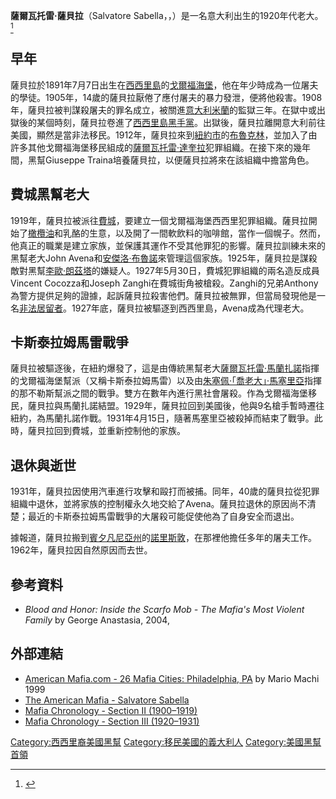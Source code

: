 '''薩爾瓦托雷·薩貝拉'''（Salvatore Sabella，{{IPA-it|salvaˈtoːre saˈbɛlla}}，{{bd|1891年|7月7日|1962年|}}）是一名意大利出生的1920年代{{link-en|費城犯罪家族|Philadelphia crime family}}老大。<ref>{{Cite web |url = http://mafiahistory.us/maf-b-ph.html |title = American Mafia Website - Philadelphia Bosses |publisher = mafiahistory.us |language = en |access-date = 2021-03-29 |archive-date = 2019-12-10 |archive-url = https://web.archive.org/web/20191210195106/http://mafiahistory.us/maf-b-ph.html |dead-url = no }}</ref>

== 早年 ==
薩貝拉於1891年7月7日出生在[[西西里島|西西里島]]的[[戈爾福海堡|戈爾福海堡]]，他在年少時成為一位屠夫的學徒。1905年，14歲的薩貝拉厭倦了應付屠夫的暴力發泄，便將他殺害。1908年，薩貝拉被判謀殺屠夫的罪名成立，被關進[[意大利|意大利]][[米蘭|米蘭]]的監獄三年。在獄中或出獄後的某個時刻，薩貝拉卷進了[[西西里島黑手黨|西西里島黑手黨]]。出獄後，薩貝拉離開意大利前往美國，顯然是當非法移民。1912年，薩貝拉來到[[紐約市|紐約市]]的[[布魯克林|布魯克林]]，並加入了由許多其他戈爾福海堡移民組成的[[薩爾瓦托雷·達奎拉|薩爾瓦托雷·達奎拉]]犯罪組織。在接下來的幾年間，黑幫Giuseppe Traina培養薩貝拉，以便薩貝拉將來在該組織中擔當角色。

== 費城黑幫老大 ==
1919年，薩貝拉被派往[[費城|費城]]，要建立一個戈爾福海堡西西里犯罪組織。薩貝拉開始了[[橄欖油|橄欖油]]和乳酪的生意，以及開了一間軟飲料的咖啡館，當作一個幌子。然而，他真正的職業是建立家族，並保護其運作不受其他罪犯的影響。薩貝拉訓練未來的黑幫老大John Avena和[[安傑洛·布魯諾|安傑洛·布魯諾]]來管理這個家族。1925年，薩貝拉是謀殺敵對黑幫[[李歐·朗茲塔|李歐·朗茲塔]]的嫌疑人。1927年5月30日，費城犯罪組織的兩名造反成員Vincent Cocozza和Joseph Zanghi在費城街角被槍殺。Zanghi的兄弟Anthony為警方提供足夠的證據，起訴薩貝拉殺害他們。薩貝拉被無罪，但當局發現他是一名[[外國人|非法居留者]]。1927年底，薩貝拉被驅逐到西西里島，Avena成為代理老大。

== 卡斯泰拉姆馬雷戰爭 ==
薩貝拉被驅逐後，在紐約爆發了{{link-en|卡斯泰拉姆馬雷戰爭|Castellammarese War}}，這是由傳統黑幫老大[[薩爾瓦托雷·馬蘭扎諾|薩爾瓦托雷·馬蘭扎諾]]指揮的戈爾福海堡幫派（又稱卡斯泰拉姆馬雷）以及由[[喬·馬塞里亞|朱塞佩·「喬老大」·馬塞里亞]]指揮的那不勒斯幫派之間的戰爭。雙方在數年內進行黑社會屠殺。作為戈爾福海堡移民，薩貝拉與馬蘭扎諾結盟。1929年，薩貝拉回到美國後，他與9名槍手暫時遷往紐約，為馬蘭扎諾作戰。1931年4月15日，隨著馬塞里亞被殺掉而結束了戰爭。此時，薩貝拉回到費城，並重新控制他的家族。

== 退休與逝世 ==
1931年，薩貝拉因使用汽車進行攻擊和毆打而被捕。同年，40歲的薩貝拉從犯罪組織中退休，並將家族的控制權永久地交給了Avena。薩貝拉退休的原因尚不清楚；最近的卡斯泰拉姆馬雷戰爭的大屠殺可能促使他為了自身安全而退出。

據報道，薩貝拉搬到[[賓夕凡尼亞州|賓夕凡尼亞州]]的[[诺里斯敦_(宾夕法尼亚州)|諾里斯敦]]，在那裡他擔任多年的屠夫工作。1962年，薩貝拉因自然原因而去世。

== 參考資料 ==
{{reflist}}
* ''Blood and Honor: Inside the Scarfo Mob - The Mafia's Most Violent Family'' by George Anastasia, 2004, {{ISBN|0940159864}}

== 外部連結 ==
*[http://www.americanmafia.com/Cities/Philadelphia.html American Mafia.com - 26 Mafia Cities: Philadelphia, PA] {{Wayback|url=http://www.americanmafia.com/Cities/Philadelphia.html |date=20050404151300 }} by Mario Machi 1999
*[http://www.onewal.com/w-sabell.html The American Mafia - Salvatore Sabella] {{Wayback|url=http://www.onewal.com/w-sabell.html |date=20160303192314 }}
*[http://www.onewal.com/maf-chr2.html Mafia Chronology - Section II (1900–1919)] {{Wayback|url=http://www.onewal.com/maf-chr2.html |date=20070404122837 }}
*[http://www.onewal.com/maf-chr3.html Mafia Chronology - Section III (1920–1931)] {{Wayback|url=http://www.onewal.com/maf-chr3.html |date=20160303181828 }}

{{DEFAULTSORT:sabella}}
[[Category:西西里裔美國黑幫|Category:西西里裔美國黑幫]]
[[Category:移民美國的義大利人|Category:移民美國的義大利人]]
[[Category:美國黑幫首領|Category:美國黑幫首領]]